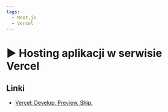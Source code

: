 ```yaml
---
tags:
  - Next.js
  - Vercel
---
```



# ▶️ Hosting aplikacji w serwisie Vercel

<YouTubePlayer videoId="R_Ozx9EuqPc" />

## Linki

- [Vercel: Develop. Preview. Ship.](https://vercel.com/)
